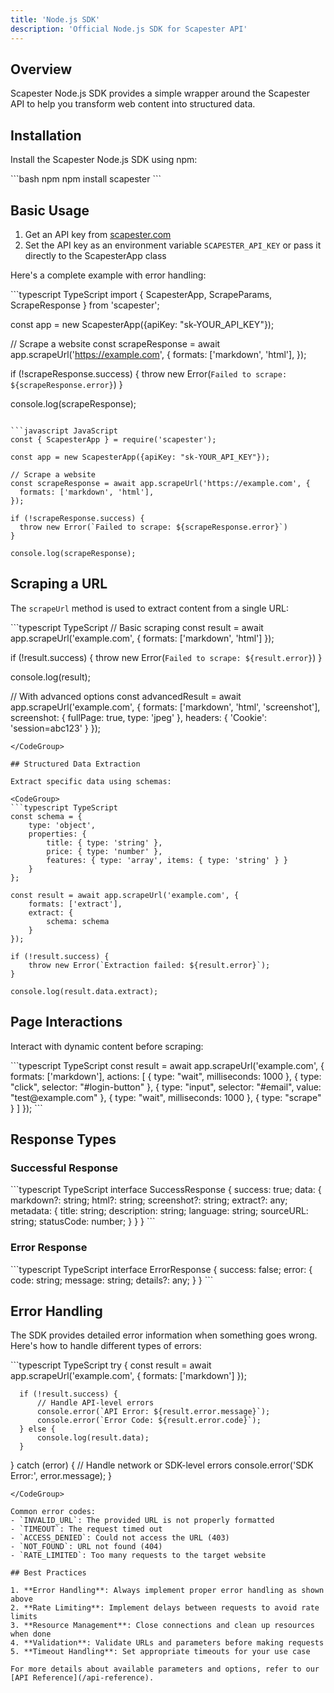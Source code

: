 ```yaml
---
title: 'Node.js SDK'
description: 'Official Node.js SDK for Scapester API'
---
```


## Overview

Scapester Node.js SDK provides a simple wrapper around the Scapester API to help you transform web content into structured data.

## Installation

Install the Scapester Node.js SDK using npm:

<CodeGroup>
  ```bash npm
  npm install scapester
  ```
</CodeGroup>

## Basic Usage

1. Get an API key from [scapester.com](https://scapester.com)
2. Set the API key as an environment variable `SCAPESTER_API_KEY` or pass it directly to the ScapesterApp class

Here's a complete example with error handling:

<CodeGroup>
  ```typescript TypeScript
  import { ScapesterApp, ScrapeParams, ScrapeResponse } from 'scapester';

  const app = new ScapesterApp({apiKey: "sk-YOUR_API_KEY"});

  // Scrape a website
  const scrapeResponse = await app.scrapeUrl('https://example.com', {
    formats: ['markdown', 'html'],
  });

  if (!scrapeResponse.success) {
    throw new Error(`Failed to scrape: ${scrapeResponse.error}`)
  }

  console.log(scrapeResponse);
  ```

  ```javascript JavaScript
  const { ScapesterApp } = require('scapester');

  const app = new ScapesterApp({apiKey: "sk-YOUR_API_KEY"});

  // Scrape a website
  const scrapeResponse = await app.scrapeUrl('https://example.com', {
    formats: ['markdown', 'html'],
  });

  if (!scrapeResponse.success) {
    throw new Error(`Failed to scrape: ${scrapeResponse.error}`)
  }

  console.log(scrapeResponse);
  ```
</CodeGroup>

## Scraping a URL

The `scrapeUrl` method is used to extract content from a single URL:

<CodeGroup>
  ```typescript TypeScript
  // Basic scraping
  const result = await app.scrapeUrl('example.com', { 
      formats: ['markdown', 'html'] 
  });

  if (!result.success) {
    throw new Error(`Failed to scrape: ${result.error}`)
  }

  console.log(result);

  // With advanced options
  const advancedResult = await app.scrapeUrl('example.com', {
      formats: ['markdown', 'html', 'screenshot'],
      screenshot: {
          fullPage: true,
          type: 'jpeg'
      },
      headers: {
          'Cookie': 'session=abc123'
      }
  });
  ```
</CodeGroup>

## Structured Data Extraction

Extract specific data using schemas:

<CodeGroup>
  ```typescript TypeScript
  const schema = {
      type: 'object',
      properties: {
          title: { type: 'string' },
          price: { type: 'number' },
          features: { type: 'array', items: { type: 'string' } }
      }
  };

  const result = await app.scrapeUrl('example.com', {
      formats: ['extract'],
      extract: {
          schema: schema
      }
  });

  if (!result.success) {
      throw new Error(`Extraction failed: ${result.error}`);
  }

  console.log(result.data.extract);
  ```
</CodeGroup>

## Page Interactions

Interact with dynamic content before scraping:

<CodeGroup>
  ```typescript TypeScript
  const result = await app.scrapeUrl('example.com', {
      formats: ['markdown'],
      actions: [
          { type: "wait", milliseconds: 1000 },
          { type: "click", selector: "#login-button" },
          { type: "input", selector: "#email", value: "test@example.com" },
          { type: "wait", milliseconds: 1000 },
          { type: "scrape" }
      ]
  });
  ```
</CodeGroup>

## Response Types

### Successful Response

<CodeGroup>
  ```typescript TypeScript
  interface SuccessResponse {
      success: true;
      data: {
          markdown?: string;
          html?: string;
          screenshot?: string;
          extract?: any;
          metadata: {
              title: string;
              description: string;
              language: string;
              sourceURL: string;
              statusCode: number;
          }
      }
  }
  ```
</CodeGroup>

### Error Response

<CodeGroup>
  ```typescript TypeScript
  interface ErrorResponse {
      success: false;
      error: {
          code: string;
          message: string;
          details?: any;
      }
  }
  ```
</CodeGroup>

## Error Handling

The SDK provides detailed error information when something goes wrong. Here's how to handle different types of errors:

<CodeGroup>
  ```typescript TypeScript
  try {
      const result = await app.scrapeUrl('example.com', {
          formats: ['markdown']
      });

      if (!result.success) {
          // Handle API-level errors
          console.error(`API Error: ${result.error.message}`);
          console.error(`Error Code: ${result.error.code}`);
      } else {
          console.log(result.data);
      }
  } catch (error) {
      // Handle network or SDK-level errors
      console.error('SDK Error:', error.message);
  }
  ```
</CodeGroup>

Common error codes:
- `INVALID_URL`: The provided URL is not properly formatted
- `TIMEOUT`: The request timed out
- `ACCESS_DENIED`: Could not access the URL (403)
- `NOT_FOUND`: URL not found (404)
- `RATE_LIMITED`: Too many requests to the target website

## Best Practices

1. **Error Handling**: Always implement proper error handling as shown above
2. **Rate Limiting**: Implement delays between requests to avoid rate limits
3. **Resource Management**: Close connections and clean up resources when done
4. **Validation**: Validate URLs and parameters before making requests
5. **Timeout Handling**: Set appropriate timeouts for your use case

For more details about available parameters and options, refer to our [API Reference](/api-reference).